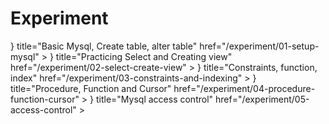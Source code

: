 # Experiment


<Cards>
  <Card
    icon={
      <svg
        xmlns="http://www.w3.org/2000/svg"
        fill="none"
        viewBox="0 0 24 24"
        strokeWidth={1.5}
        stroke="currentColor"
        className="h-6 w-6"
      >
        <path
          strokeLinecap="round"
          strokeLinejoin="round"
          d="M8.25 4.5l7.5 7.5-7.5 7.5"
        />
      </svg>
    }
    title="Basic Mysql, Create table, alter table"
    href="/experiment/01-setup-mysql"
  ></Card>
  <Card
    icon={
      <svg
        xmlns="http://www.w3.org/2000/svg"
        fill="none"
        viewBox="0 0 24 24"
        strokeWidth={1.5}
        stroke="currentColor"
        className="h-6 w-6"
      >
        <path
          strokeLinecap="round"
          strokeLinejoin="round"
          d="M3.75 12h16.5m-16.5 3.75h16.5M3.75 19.5h16.5M5.625 4.5h12.75a1.875 1.875 0 010 3.75H5.625a1.875 1.875 0 010-3.75z"
        />
      </svg>
    }
    title="Practicing Select and Creating view"
    href="/experiment/02-select-create-view"
  ></Card>
  <Card
    icon={
      <svg
        xmlns="http://www.w3.org/2000/svg"
        fill="none"
        viewBox="0 0 24 24"
        strokeWidth={1.5}
        stroke="currentColor"
        className="h-6 w-6"
      >
        <path
          strokeLinecap="round"
          strokeLinejoin="round"
          d="M4.5 12a7.5 7.5 0 0015 0m-15 0a7.5 7.5 0 1115 0m-15 0H3m16.5 0H21m-1.5 0H12m-8.457 3.077l1.41-.513m14.095-5.13l1.41-.513M5.106 17.785l1.15-.964m11.49-9.642l1.149-.964M7.501 19.795l.75-1.3m7.5-12.99l.75-1.3m-6.063 16.658l.26-1.477m2.605-14.772l.26-1.477m0 17.726l-.26-1.477M10.698 4.614l-.26-1.477M16.5 19.794l-.75-1.299M7.5 4.205L12 12m6.894 5.785l-1.149-.964M6.256 7.178l-1.15-.964m15.352 8.864l-1.41-.513M4.954 9.435l-1.41-.514M12.002 12l-3.75 6.495"
        />
      </svg>
    }
    title="Constraints, function, index"
    href="/experiment/03-constraints-and-indexing"
  ></Card>
  <Card
    icon={
      <svg
        xmlns="http://www.w3.org/2000/svg"
        fill="none"
        viewBox="0 0 24 24"
        strokeWidth={1.5} stroke="currentColor" className="h-6 w-6" > <path
          strokeLinecap="round"
          strokeLinejoin="round"
          d="M21 7.5l-9-5.25L3 7.5m18 0l-9 5.25m9-5.25v9l-9 5.25M3 7.5l9 5.25M3 7.5v9l9 5.25m0-9v9"
        />
      </svg>
    }
    title="Procedure, Function and Cursor"
    href="/experiment/04-procedure-function-cursor"
  ></Card>
  <Card
    icon={
      <svg
        xmlns="http://www.w3.org/2000/svg"
        fill="none"
        viewBox="0 0 24 24"
        strokeWidth={1.5}
        stroke="currentColor"
        className="h-6 w-6"
      >
        <path
          strokeLinecap="round"
          strokeLinejoin="round"
          d="M21 7.5l-9-5.25L3 7.5m18 0l-9 5.25m9-5.25v9l-9 5.25M3 7.5l9 5.25M3 7.5v9l9 5.25m0-9v9"
        />
      </svg>
    }
    title="Mysql access control"
    href="/experiment/05-access-control"
  ></Card>
</Cards>

